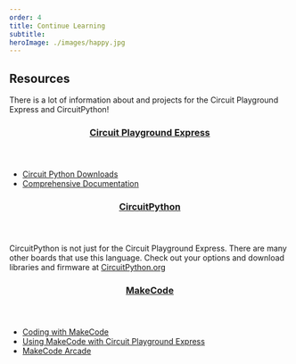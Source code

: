```yaml
---
order: 4
title: Continue Learning
subtitle:
heroImage: ./images/happy.jpg
---
```


<h2>Resources</h2>
There is a lot of information about and projects for the Circuit Playground Express
and CircuitPython!
<header>
  <h3>
    <a href="https://circuitpython.org" target="_blank" rel="noreferrer">
      Circuit Playground Express
    </a>
  </h3>
</header>
<article>
  <ul>
    <li>
      <a
        href="https://circuitpython.org/board/circuitplayground_express/"
        target="_blank"
        rel="noreferrer"
      >
        Circuit Python Downloads
      </a>
    </li>
    <li>
      <a
        href="https://circuitpython.readthedocs.io/projects/circuitplayground/en/latest/"
        target="_blank"
        rel="noreferrer"
      >
        Comprehensive Documentation
      </a>
    </li>
  </ul>
</article>
<header>
  <h3>
    <a href="https://circuitpython.org" target="_blank" rel="noreferrer">
      CircuitPython
    </a>
  </h3>
</header>
<section>
  CircuitPython is not just for the Circuit Playground Express. There are many
  other boards that use this language. Check out your options and download
  libraries and firmware at
  <a href="https://circuitpython.org">CircuitPython.org</a>
</section>
<header>
  <h3>
    <a href="https://makecode.adafruit.com/" target="_blank" rel="noreferrer">
      MakeCode
    </a>
  </h3>
</header>
<section>
  <ul>
    <li>
      <a
        href="https://makecode.adafruit.com/courses/maker/general/coding"
        target="_blank"
        rel="noreferrer"
      >
        Coding with MakeCode
      </a>
    </li>
    <li>
      <a
        href="https://learn.adafruit.com/using-circuit-playground-express-makecode-circuitpython-on-a-chromebook/using-makecode"
        target="_blank"
        rel="noreferrer"
      >
        Using MakeCode with Circuit Playground Express
      </a>
    </li>
    <li>
      <a href="https://arcade.makecode.com/" target="_blank" rel="noreferrer">
        MakeCode Arcade
      </a>
    </li>
  </ul>
</section>
